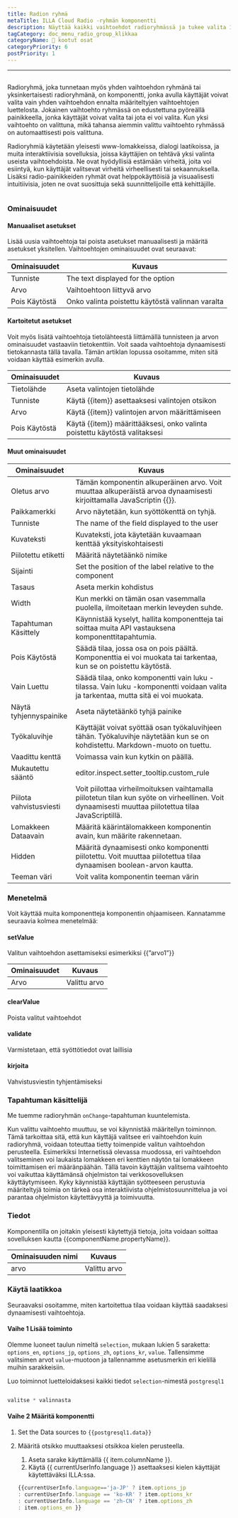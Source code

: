 ```yaml
---
title: Radion ryhmä
metaTitle: ILLA Cloud Radio -ryhmän komponentti
description: Näyttää kaikki vaihtoehdot radioryhmässä ja tukee valita 1 vaihtoehto.
tagCategory: doc_menu_radio_group_klikkaa
categoryName: 🧬 kootut osat
categoryPriority: 6
postPriority: 1
---
```


* * *

## <Heading hidden>Radioryhmä</Heading>

Radioryhmä, joka tunnetaan myös yhden vaihtoehdon ryhmänä tai yksinkertaisesti radioryhmänä, on komponentti, jonka avulla käyttäjät voivat valita vain yhden vaihtoehdon ennalta määriteltyjen vaihtoehtojen luettelosta. Jokainen vaihtoehto ryhmässä on edustettuna pyöreällä painikkeella, jonka käyttäjät voivat valita tai jota ei voi valita. Kun yksi vaihtoehto on valittuna, mikä tahansa aiemmin valittu vaihtoehto ryhmässä on automaattisesti pois valittuna.

Radioryhmiä käytetään yleisesti www-lomakkeissa, dialogi laatikoissa, ja muita interaktiivisia sovelluksia, joissa käyttäjien on tehtävä yksi valinta useista vaihtoehdoista. Ne ovat hyödyllisiä estämään virheitä, joita voi esiintyä, kun käyttäjät valitsevat virheitä virheellisesti tai sekaannuksella. Lisäksi radio-painikkeiden ryhmät ovat helppokäyttöisiä ja visuaalisesti intuitiivisia, joten ne ovat suosittuja sekä suunnittelijoille että kehittäjille.

<img src='https://cdn.illacloud.com/official-website/img/docs/assemble/radiogroup1.png' alt="" />

### Ominaisuudet

#### Manuaaliset asetukset

Lisää uusia vaihtoehtoja tai poista asetukset manuaalisesti ja määritä asetukset yksitellen. Vaihtoehtojen ominaisuudet ovat seuraavat: 

| Ominaisuudet  | Kuvaus                                           |
| ------------- | ------------------------------------------------ |
| Tunniste      | The text displayed for the option                |
| Arvo          | Vaihtoehtoon liittyvä arvo                       |
| Pois Käytöstä | Onko valinta poistettu käytöstä valinnan varalta |

#### Kartoitetut asetukset

Voit myös lisätä vaihtoehtoja tietolähteestä liittämällä tunnisteen ja arvon ominaisuudet vastaaviin tietokenttiin. Voit saada vaihtoehtoja dynaamisesti tietokannasta tällä tavalla. Tämän artiklan lopussa osoitamme, miten sitä voidaan käyttää esimerkin avulla.

| Ominaisuudet  | Kuvaus                                                                     |
| ------------- | -------------------------------------------------------------------------- |
| Tietolähde    | Aseta valintojen tietolähde                                                |
| Tunniste      | Käytä {{item}} asettaaksesi valintojen otsikon                             |
| Arvo          | Käytä {{item}} valintojen arvon määrittämiseen                             |
| Pois Käytöstä | Käytä {{item}} määrittääksesi, onko valinta poistettu käytöstä valitaksesi |

#### Muut ominaisuudet

| Ominaisuudet            | Kuvaus                                                                                                                                              |
| ----------------------- | --------------------------------------------------------------------------------------------------------------------------------------------------- |
| Oletus arvo             | Tämän komponentin alkuperäinen arvo. Voit muuttaa alkuperäistä arvoa dynaamisesti kirjoittamalla JavaScriptin {{}}.                                 |
| Paikkamerkki            | Arvo näytetään, kun syöttökenttä on tyhjä.                                                                                                          |
| Tunniste                | The name of the field displayed to the user                                                                                                         |
| Kuvateksti              | Kuvateksti, jota käytetään kuvaamaan kenttää yksityiskohtaisesti                                                                                    |
| Piilotettu etiketti     | Määritä näytetäänkö nimike                                                                                                                          |
| Sijainti                | Set the position of the label relative to the component                                                                                             |
| Tasaus                  | Aseta merkin kohdistus                                                                                                                              |
| Width                   | Kun merkki on tämän osan vasemmalla puolella, ilmoitetaan merkin leveyden suhde.                                                                    |
| Tapahtuman Käsittely    | Käynnistää kyselyt, hallita komponentteja tai soittaa muita API vastauksena komponenttitapahtumia.                                                  |
| Pois Käytöstä           | Säädä tilaa, jossa osa on pois päältä. Komponenttia ei voi muokata tai tarkentaa, kun se on poistettu käytöstä.                                     |
| Vain Luettu             | Säädä tilaa, onko komponentti vain luku -tilassa. Vain luku -komponentti voidaan valita ja tarkentaa, mutta sitä ei voi muokata.                    |
| Näytä tyhjennyspainike  | Aseta näytetäänkö tyhjä painike                                                                                                                     |
| Työkaluvihje            | Käyttäjät voivat syöttää osan työkaluvihjeen tähän. Työkaluvihje näytetään kun se on kohdistettu. Markdown-muoto on tuettu.                         |
| Vaadittu kenttä         | Voimassa vain kun kytkin on päällä.                                                                                                                 |
| Mukautettu sääntö       | editor.inspect.setter_tooltip.custom_rule                                                                                                           |
| Piilota vahvistusviesti | Voit piilottaa virheilmoituksen vaihtamalla piilotetun tilan kun syöte on virheellinen. Voit dynaamisesti muuttaa piilotettua tilaa JavaScriptillä. |
| Lomakkeen Dataavain     | Määritä käärintälomakkeen komponentin avain, kun määrite rakennetaan.                                                                               |
| Hidden                  | Määritä dynaamisesti onko komponentti piilotettu. Voit muuttaa piilotettua tilaa dynaamisen boolean-arvon kautta.                                   |
| Teeman väri             | Voit valita komponentin teeman värin                                                                                                                |

### Menetelmä

Voit käyttää muita komponentteja komponentin ohjaamiseen. Kannatamme seuraavia kolmea menetelmää:

#### setValue

Valitun vaihtoehdon asettamiseksi esimerkiksi {{”arvo1”}}

| Ominaisuudet | Kuvaus       |
| ------------ | ------------ |
| Arvo         | Valittu arvo |

#### clearValue

Poista valitut vaihtoehdot

#### validate

Varmistetaan, että syöttötiedot ovat laillisia

#### kirjoita

Vahvistusviestin tyhjentämiseksi

### Tapahtuman käsittelijä

Me tuemme radioryhmän `onChange`-tapahtuman kuuntelemista. 

Kun valittu vaihtoehto muuttuu, se voi käynnistää määritellyn toiminnon. Tämä tarkoittaa sitä, että kun käyttäjä valitsee eri vaihtoehdon kuin radioryhmä, voidaan toteuttaa tietty toimenpide valitun vaihtoehdon perusteella. Esimerkiksi Internetissä olevassa muodossa, eri vaihtoehdon valitseminen voi laukaista lomakkeen eri kenttien näytön tai lomakkeen toimittamisen eri määränpäähän. Tällä tavoin käyttäjän valitsema vaihtoehto voi vaikuttaa käyttämänsä ohjelmiston tai verkkosovelluksen käyttäytymiseen. Kyky käynnistää käyttäjän syötteeseen perustuvia määriteltyjä toimia on tärkeä osa interaktiivista ohjelmistosuunnittelua ja voi parantaa ohjelmiston käytettävyyttä ja toimivuutta.

### Tiedot

Komponentilla on joitakin yleisesti käytettyjä tietoja, joita voidaan soittaa sovelluksen kautta {{componentName.propertyName}}.

| Ominaisuuden nimi | Kuvaus       |
| ----------------- | ------------ |
| arvo              | Valittu arvo |

### Käytä laatikkoa

Seuraavaksi osoitamme, miten kartoitettua tilaa voidaan käyttää saadaksesi dynaamisesti vaihtoehtoja. 

#### Vaihe 1 Lisää toiminto

Olemme luoneet taulun nimeltä `selection`, mukaan lukien 5 saraketta: `options_en`, `options_jp`, `options_zh`, `options_kr`, `value`. Tallensimme valitsimen arvot `value`-muotoon ja tallennamme asetusmerkin eri kielillä muihin sarakkeisiin. 

Luo toiminnot luetteloidaksesi kaikki tiedot `selection`-nimestä `postgresql1`

<img src='https://cdn.illacloud.com/official-website/img/docs/assemble/radio1.png' alt="" />

```jsx
valitse * valinnasta
```

#### Vaihe 2 Määritä komponentti

1.  Set the Data sources to `{{postgresql1.data}}` 
2.  Määritä otsikko muuttaaksesi otsikkoa kielen perusteella. 

    1.  Aseta sarake käyttämällä {{ item.columnName }}. 
    2.  Käytä {{ currentUserInfo.language }} asettaaksesi kielen käyttäjät käytettäväksi ILLA:ssa.

    ```jsx
    {{currentUserInfo.language=='ja-JP' ? item.options_jp 
    : currentUserInfo.language == 'ko-KR' ? item.options_kr 
    : currentUserInfo.language == 'zh-CN' ? item.options_zh 
    : item.options_en }}
    ```

<img src='https://cdn.illacloud.com/official-website/img/docs/assemble/radiogroup2.png' alt="" />
